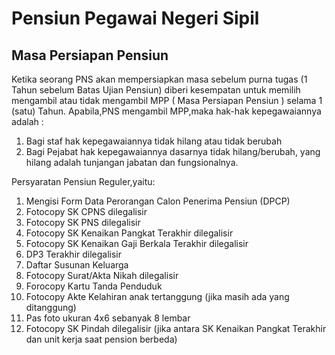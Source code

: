 # Pensiun Pegawai Negeri Sipil

## Masa Persiapan Pensiun

Ketika seorang PNS akan mempersiapkan masa sebelum purna tugas (1 Tahun sebelum Batas Ujian Pensiun) diberi kesempatan untuk memilih mengambil atau tidak mengambil MPP ( Masa Persiapan Pensiun ) selama 1 (satu) Tahun. Apabila,PNS mengambil MPP,maka hak-hak kepegawaiannya adalah :

1)	Bagi staf hak kepegawaiannya tidak hilang atau tidak berubah
2)	Bagi Pejabat hak kepegawaiannya dasarnya tidak hilang/berubah, yang hilang adalah tunjangan jabatan dan fungsionalnya.

Persyaratan Pensiun Reguler,yaitu:

1)	Mengisi Form Data Perorangan Calon Penerima Pensiun (DPCP)
2)	Fotocopy SK CPNS dilegalisir
3)	Fotocopy SK PNS dilegalisir
4)	Fotocopy SK Kenaikan Pangkat Terakhir dilegalisir
5)	Fotocopy SK Kenaikan Gaji Berkala Terakhir dilegalisir
6)	DP3 Terakhir dilegalisir
7)	Daftar Susunan Keluarga
8)	Fotocopy Surat/Akta Nikah dilegalisir
9)	Forocopy Kartu Tanda Penduduk
10)	Fotocopy Akte Kelahiran anak tertanggung (jika masih ada yang ditanggung)
11)	Pas foto ukuran 4x6 sebanyak 8 lembar
12)	Fotocopy SK Pindah dilegalisir (jika antara SK Kenaikan Pangkat Terakhir dan unit kerja saat pension berbeda)

